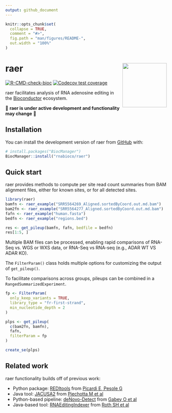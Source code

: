 ```yaml
---
output: github_document
---
```


<!-- README.md is generated from README.Rmd. Please edit that file -->

```r
knitr::opts_chunk$set(
  collapse = TRUE,
  comment = "#>",
  fig.path = "man/figures/README-",
  out.width = "100%"
)
```

# raer <a href="https://rnabioco.github.io/raer"><img src="man/figures/logo.png" align="right" height="138" /></a>

<!-- badges: start -->
[![R-CMD-check-bioc](https://github.com/rnabioco/raer/actions/workflows/check-bioc.yml/badge.svg)](https://github.com/rnabioco/raer/actions/workflows/check-bioc.yml)
[![Codecov test coverage](https://codecov.io/gh/rnabioco/raer/branch/main/graph/badge.svg)](https://app.codecov.io/gh/rnabioco/raer?branch=main)
<!-- badges: end -->

raer facilitates analysis of RNA adenosine editing in the
[Bioconductor](https://bioconductor.org/) ecosystem.

🚧 **raer is under active development and functionality may change** 🚧

## Installation

You can install the development version of raer from [GitHub](https://github.com/) with:

``` r
# install.packages("BiocManager")
BiocManager::install("rnabioco/raer")
```

## Quick start

raer provides methods to compute per site read count summaries from BAM
alignment files, either for known sites, or for all detected sites.

```r
library(raer)
bamfn <- raer_example("SRR5564269_Aligned.sortedByCoord.out.md.bam")
bam2fn <- raer_example("SRR5564277_Aligned.sortedByCoord.out.md.bam")
fafn <- raer_example("human.fasta")
bedfn <- raer_example("regions.bed")

res <- get_pileup(bamfn, fafn, bedfile = bedfn)
res[1:5, ]
```

Multiple BAM files can be processed, enabling rapid comparisons of RNA-Seq vs.
WGS or WXS data, or RNA-Seq vs RNA-seq (e.g., ADAR WT VS ADAR KO).

The `FilterParam()` class holds multiple options for customizing the output of 
`get_pileup()`.

To facilitate comparisons across groups, pileups can be combined in a 
`RangedSummarizedExperiment`. 

```r
fp <- FilterParam(
  only_keep_variants = TRUE,
  library_type = "fr-first-strand",
  min_nucleotide_depth = 2
)

plps <- get_pileup(
  c(bam2fn, bamfn),
  fafn,
  filterParam = fp
)

create_se(plps)
```

## Related work

raer functionality builds off of previous work:  

 - Python package: [REDItools](https://github.com/BioinfoUNIBA/REDItools) from [Picardi E, Pesole G](https://doi.org/10.1093/bioinformatics/btt287)   
 - Java tool: [JACUSA2](https://github.com/dieterich-lab/JACUSA2)  from [Piechotta M et al ](https://doi.org/10.1186/s12859-016-1432-8)    
 - Python-based pipeline: [deNovo-Detect](https://github.com/a2iEditing/deNovo-Detect) from [Gabey O et al ](https://doi.org/10.1038/s41467-022-28841-4)   
 - Java-based tool: [RNAEditingIndexer](https://github.com/a2iEditing/RNAEditingIndexer) from [Roth SH et al](https://doi.org/10.1038/s41592-019-0610-9)  
